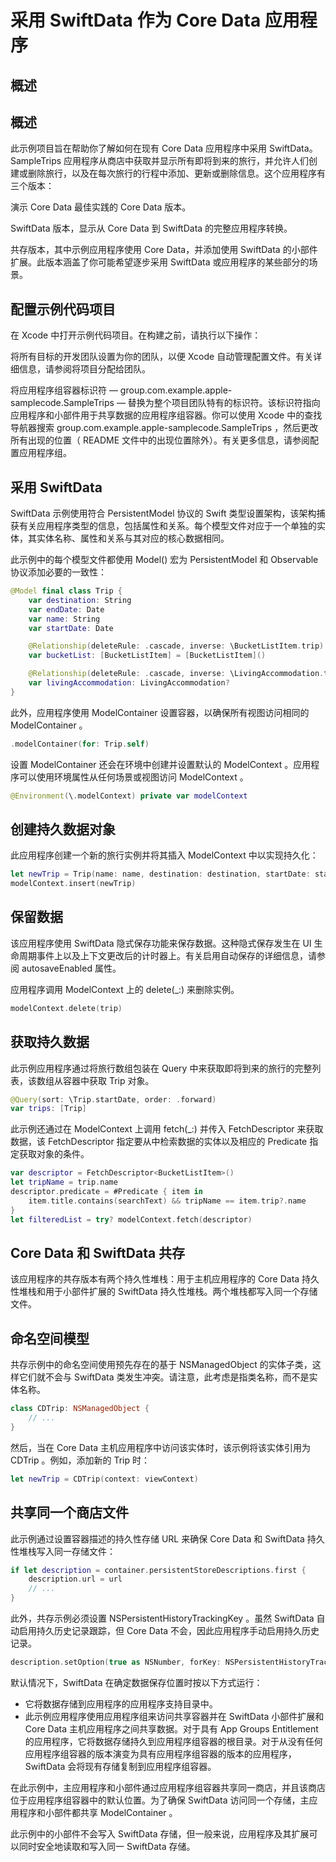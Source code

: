 # 采用 SwiftData 作为 Core Data 应用程序

<ToBePolishedAfterTranslation />

<OriginalSource
  title="Adopting SwiftData for a Core Data app"
  url="https://developer.apple.com/documentation/coredata/adopting_swiftdata_for_a_core_data_app"
  summary="使用 Swift 本机持久性框架直观地将数据保留在应用程序中"
/>

## 概述

## 概述

此示例项目旨在帮助你了解如何在现有 Core Data 应用程序中采用 SwiftData。 SampleTrips 应用程序从商店中获取并显示所有即将到来的旅行，并允许人们创建或删除旅行，以及在每次旅行的行程中添加、更新或删除信息。这个应用程序有三个版本：

演示 Core Data 最佳实践的 Core Data 版本。

SwiftData 版本，显示从 Core Data 到 SwiftData 的完整应用程序转换。

共存版本，其中示例应用程序使用 Core Data，并添加使用 SwiftData 的小部件扩展。此版本涵盖了你可能希望逐步采用 SwiftData 或应用程序的某些部分的场景。

## 配置示例代码项目

在 Xcode 中打开示例代码项目。在构建之前，请执行以下操作：

将所有目标的开发团队设置为你的团队，以便 Xcode 自动管理配置文件。有关详细信息，请参阅将项目分配给团队。

将应用程序组容器标识符 — group.com.example.apple-samplecode.SampleTrips — 替换为整个项目团队特有的标识符。该标识符指向应用程序和小部件用于共享数据的应用程序组容器。你可以使用 Xcode 中的查找导航器搜索 group.com.example.apple-samplecode.SampleTrips ，然后更改所有出现的位置（ README 文件中的出现位置除外）。有关更多信息，请参阅配置应用程序组。

## 采用 SwiftData

SwiftData 示例使用符合 PersistentModel 协议的 Swift 类型设置架构，该架构捕获有关应用程序类型的信息，包括属性和关系。每个模型文件对应于一个单独的实体，其实体名称、属性和关系与其对应的核心数据相同。

此示例中的每个模型文件都使用 Model() 宏为 PersistentModel 和 Observable 协议添加必要的一致性：

```swift
@Model final class Trip {
    var destination: String
    var endDate: Date
    var name: String
    var startDate: Date

    @Relationship(deleteRule: .cascade, inverse: \BucketListItem.trip)
    var bucketList: [BucketListItem] = [BucketListItem]()

    @Relationship(deleteRule: .cascade, inverse: \LivingAccommodation.trip)
    var livingAccommodation: LivingAccommodation?
}
```

此外，应用程序使用 ModelContainer 设置容器，以确保所有视图访问相同的 ModelContainer 。

```swift
.modelContainer(for: Trip.self)
```

设置 ModelContainer 还会在环境中创建并设置默认的 ModelContext 。应用程序可以使用环境属性从任何场景或视图访问 ModelContext 。

```swift
@Environment(\.modelContext) private var modelContext
```

## 创建持久数据对象

此应用程序创建一个新的旅行实例并将其插入 ModelContext 中以实现持久化：

```swift
let newTrip = Trip(name: name, destination: destination, startDate: startDate, endDate: endDate)
modelContext.insert(newTrip)
```

## 保留数据

该应用程序使用 SwiftData 隐式保存功能来保存数据。这种隐式保存发生在 UI 生命周期事件上以及上下文更改后的计时器上。有关启用自动保存的详细信息，请参阅 autosaveEnabled 属性。

应用程序调用 ModelContext 上的 delete(\_:) 来删除实例。

```swift
modelContext.delete(trip)
```

## 获取持久数据

此示例应用程序通过将旅行数组包装在 Query 中来获取即将到来的旅行的完整列表，该数组从容器中获取 Trip 对象。

```swift
@Query(sort: \Trip.startDate, order: .forward)
var trips: [Trip]
```

此示例还通过在 ModelContext 上调用 fetch(\_:) 并传入 FetchDescriptor 来获取数据，该 FetchDescriptor 指定要从中检索数据的实体以及相应的 Predicate 指定获取对象的条件。

```swift
var descriptor = FetchDescriptor<BucketListItem>()
let tripName = trip.name
descriptor.predicate = #Predicate { item in
    item.title.contains(searchText) && tripName == item.trip?.name
}
let filteredList = try? modelContext.fetch(descriptor)
```

## Core Data 和 SwiftData 共存

该应用程序的共存版本有两个持久性堆栈：用于主机应用程序的 Core Data 持久性堆栈和用于小部件扩展的 SwiftData 持久性堆栈。两个堆栈都写入同一个存储文件。

## 命名空间模型

共存示例中的命名空间使用预先存在的基于 NSManagedObject 的实体子类，这样它们就不会与 SwiftData 类发生冲突。请注意，此考虑是指类名称，而不是实体名称。

```swift
class CDTrip: NSManagedObject {
    // ...
}
```

然后，当在 Core Data 主机应用程序中访问该实体时，该示例将该实体引用为 CDTrip 。例如，添加新的 Trip 时：

```swift
let newTrip = CDTrip(context: viewContext)
```

## 共享同一个商店文件

此示例通过设置容器描述的持久性存储 URL 来确保 Core Data 和 SwiftData 持久性堆栈写入同一存储文件：

```swift
if let description = container.persistentStoreDescriptions.first {
    description.url = url
    // ...
}
```

此外，共存示例必须设置 NSPersistentHistoryTrackingKey 。虽然 SwiftData 自动启用持久历史记录跟踪，但 Core Data 不会，因此应用程序手动启用持久历史记录。

```swift
description.setOption(true as NSNumber, forKey: NSPersistentHistoryTrackingKey)
```

默认情况下，SwiftData 在确定数据保存位置时按以下方式运行：

- 它将数据存储到应用程序的应用程序支持目录中。
- 此示例应用程序使用应用程序组来访问共享容器并在 SwiftData 小部件扩展和 Core Data 主机应用程序之间共享数据。对于具有 App Groups Entitlement 的应用程序，它将数据存储持久到应用程序组容器的根目录。对于从没有任何应用程序组容器的版本演变为具有应用程序组容器的版本的应用程序，SwiftData 会将现有存储复制到应用程序组容器。

在此示例中，主应用程序和小部件通过应用程序组容器共享同一商店，并且该商店位于应用程序组容器中的默认位置。为了确保 SwiftData 访问同一个存储，主应用程序和小部件都共享 ModelContainer 。

此示例中的小部件不会写入 SwiftData 存储，但一般来说，应用程序及其扩展可以同时安全地读取和写入同一 SwiftData 存储。

